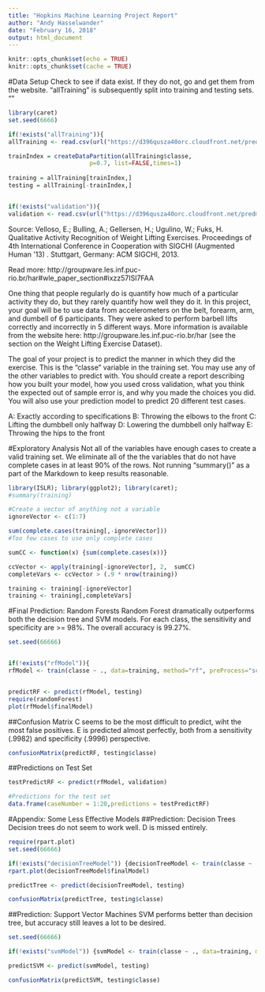 ```yaml
---
title: "Hopkins Machine Learning Project Report"
author: "Andy Hasselwander"
date: "February 16, 2018"
output: html_document
---
```


```r
knitr::opts_chunk$set(echo = TRUE)
knitr::opts_chunk$set(cache = TRUE)
```

#Data Setup
Check to see if data exist. If they do not, go and get them from the website. "allTraining" is subsequently split into training and testing sets. ""
```r
library(caret)
set.seed(6666)

if(!exists("allTraining")){
allTraining <- read.csv(url("https://d396qusza40orc.cloudfront.net/predmachlearn/pml-training.csv"), na.strings=c("", "NA"))}

trainIndex = createDataPartition(allTraining$classe, 
                       p=0.7, list=FALSE,times=1)
 
training = allTraining[trainIndex,]
testing = allTraining[-trainIndex,]


if(!exists("validation")){
validation <- read.csv(url("https://d396qusza40orc.cloudfront.net/predmachlearn/pml-testing.csv"),na.strings=c("", "NA"))}

```
Source: Velloso, E.; Bulling, A.; Gellersen, H.; Ugulino, W.; Fuks, H. Qualitative Activity Recognition of Weight Lifting Exercises. Proceedings of 4th International Conference in Cooperation with SIGCHI (Augmented Human '13) . Stuttgart, Germany: ACM SIGCHI, 2013.

Read more: http://groupware.les.inf.puc-rio.br/har#wle_paper_section#ixzz57ISl7FAA

One thing that people regularly do is quantify how much of a particular activity they do, but they rarely quantify how well they do it. In this project, your goal will be to use data from accelerometers on the belt, forearm, arm, and dumbell of 6 participants. They were asked to perform barbell lifts correctly and incorrectly in 5 different ways. More information is available from the website here: http://groupware.les.inf.puc-rio.br/har (see the section on the Weight Lifting Exercise Dataset).

The goal of your project is to predict the manner in which they did the exercise. This is the "classe" variable in the training set. You may use any of the other variables to predict with. You should create a report describing how you built your model, how you used cross validation, what you think the expected out of sample error is, and why you made the choices you did. You will also use your prediction model to predict 20 different test cases.

A: Exactly according to specifications
B: Throwing the elbows to the front
C: Lifting the dumbbell only halfway
D: Lowering the dumbbell only halfway
E: Throwing the hips to the front

#Exploratory Analysis
Not all of the variables have enough cases to create a valid training set. We eliminate all of the the variables that do not have complete cases in at least 90% of the rows. Not running "summary()" as a part of the Markdown to keep results reasonable.
```r
library(ISLR); library(ggplot2); library(caret);
#summary(training)

#Create a vector of anything not a variable
ignoreVector <- c(1:7)

sum(complete.cases(training[,-ignoreVector]))
#Too few cases to use only complete cases

sumCC <- function(x) {sum(complete.cases(x))}

ccVector <- apply(training[-ignoreVector], 2,  sumCC)
completeVars <- ccVector > (.9 * nrow(training))

training <- training[-ignoreVector]
training <- training[,completeVars]


```




#Final Prediction: Random Forests
Random Forest dramatically outperforms both the decision tree and SVM models. For each class, the sensitivity and specificity are >= 98%. The overall accuracy is 99.27%.
```r
set.seed(66666)


if(!exists("rfModel")){
rfModel <- train(classe ~ ., data=training, method="rf", preProcess="scale")}


predictRF <- predict(rfModel, testing)
require(randomForest)
plot(rfModel$finalModel)
```

##Confusion Matrix
C seems to be the most difficult to predict, wiht the most false positives. E is predicted almost perfectly, both from a sensitivity (.9982) and specificity (.9996) perspective.

```r

confusionMatrix(predictRF, testing$classe)
```

##Predictions on Test Set
```r
testPredictRF <- predict(rfModel, validation)

#Predictions for the test set
data.frame(caseNumber = 1:20,predictions = testPredictRF)

```

#Appendix: Some Less Effective Models
##Prediction: Decision Trees
Decision trees do not seem to work well. D is missed entirely.
```r
require(rpart.plot)
set.seed(66666)

if(!exists("decisionTreeModel")) {decisionTreeModel <- train(classe ~ ., data=training, method="rpart", preProcess="scale")}
rpart.plot(decisionTreeModel$finalModel)

predictTree <- predict(decisionTreeModel, testing)

confusionMatrix(predictTree, testing$classe)

```

##Prediction: Support Vector Machines
SVM performs better than decision tree, but accuracy still leaves a lot to be desired.

```r
set.seed(66666)

if(!exists("svmModel")) {svmModel <- train(classe ~ ., data=training, method="svmLinear", preProcess="scale")}

predictSVM <- predict(svmModel, testing)

confusionMatrix(predictSVM, testing$classe)


```

